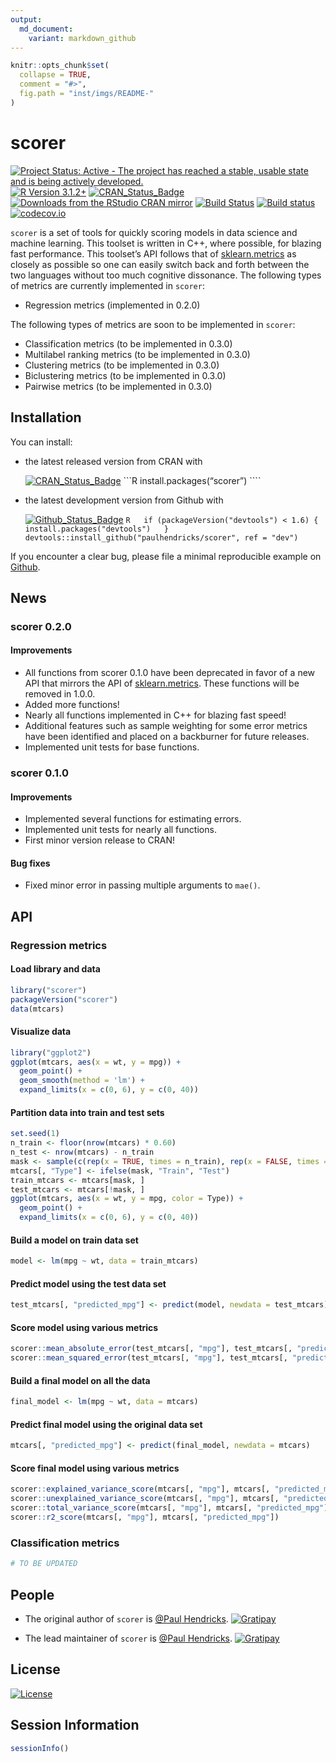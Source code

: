 ```yaml
---
output:
  md_document:
    variant: markdown_github
---
```


<!-- README.md is generated from README.Rmd. Please edit that file -->

```r
knitr::opts_chunk$set(
  collapse = TRUE,
  comment = "#>",
  fig.path = "inst/imgs/README-"
)
```

# scorer

[![Project Status: Active - The project has reached a stable, usable state and is being actively developed.](http://www.repostatus.org/badges/0.1.0/active.svg)](http://www.repostatus.org/#active)
[![R Version 3.1.2+](https://img.shields.io/badge/R%20Version-3.1.2+-blue.svg)](https://img.shields.io/badge/R%20Version-3.1.2+-blue.svg)
[![CRAN_Status_Badge](http://www.r-pkg.org/badges/version/scorer)](http://cran.r-project.org/package=scorer)
[![Downloads from the RStudio CRAN mirror](http://cranlogs.r-pkg.org/badges/scorer)](http://cran.rstudio.com/package=scorer)
[![Build Status](https://travis-ci.org/paulhendricks/scorer.png?branch=master)](https://travis-ci.org/paulhendricks/scorer)
[![Build status](https://ci.appveyor.com/api/projects/status/vuumrc0607xa44q9/branch/master?svg=true)](https://ci.appveyor.com/project/paulhendricks/scorer/branch/master)
[![codecov.io](http://codecov.io/github/paulhendricks/scorer/coverage.svg?branch=master)](http://codecov.io/github/paulhendricks/scorer?branch=master)

`scorer` is a set of tools for quickly scoring models in data science and machine learning. This toolset is written in C++, where possible, for blazing fast performance. This toolset's API follows that of [sklearn.metrics](http://scikit-learn.org/stable/modules/classes.html#sklearn-metrics-metrics) as closely as possible so one can easily switch back and forth between the two languages without too much cognitive dissonance. The following types of metrics are currently implemented in `scorer`:

* Regression metrics (implemented in 0.2.0)

The following types of metrics are soon to be implemented in `scorer`:

* Classification metrics (to be implemented in 0.3.0)
* Multilabel ranking metrics (to be implemented in 0.3.0)
* Clustering metrics (to be implemented in 0.3.0)
* Biclustering metrics (to be implemented in 0.3.0)
* Pairwise metrics (to be implemented in 0.3.0)

## Installation

You can install:

* the latest released version from CRAN with

    [![CRAN_Status_Badge](http://www.r-pkg.org/badges/version/scorer)](http://cran.r-project.org/package=scorer)
    ```R
    install.packages("scorer")
    ````

* the latest development version from Github with
    
    [![Github_Status_Badge](https://img.shields.io/badge/Github-0.2.0.9000-brightgreen.svg)](https://img.shields.io/badge/Github-0.2.0.9000-brightgreen.svg)
    ```R
    if (packageVersion("devtools") < 1.6) {
      install.packages("devtools")
    }
    devtools::install_github("paulhendricks/scorer", ref = "dev")
    ```

If you encounter a clear bug, please file a minimal reproducible example on [Github](https://github.com/paulhendricks/scorer/issues).

## News

### scorer 0.2.0

#### Improvements

* All functions from scorer 0.1.0 have been deprecated in favor of a new API that mirrors the API of [sklearn.metrics](http://scikit-learn.org/stable/modules/classes.html#sklearn-metrics-metrics). These functions will be removed in 1.0.0.
* Added more functions!
* Nearly all functions implemented in C++ for blazing fast speed!
* Additional features such as sample weighting for some error metrics have been identified and placed on a backburner for future releases.
* Implemented unit tests for base functions.

### scorer 0.1.0

#### Improvements

* Implemented several functions for estimating errors.
* Implemented unit tests for nearly all functions.
* First minor version release to CRAN!
  
#### Bug fixes

* Fixed minor error in passing multiple arguments to `mae()`.

## API

### Regression metrics

#### Load library and data

```r
library("scorer")
packageVersion("scorer")
data(mtcars)
```

#### Visualize data

```r
library("ggplot2")
ggplot(mtcars, aes(x = wt, y = mpg)) + 
  geom_point() + 
  geom_smooth(method = 'lm') + 
  expand_limits(x = c(0, 6), y = c(0, 40))
```


#### Partition data into train and test sets

```r
set.seed(1)
n_train <- floor(nrow(mtcars) * 0.60)
n_test <- nrow(mtcars) - n_train
mask <- sample(c(rep(x = TRUE, times = n_train), rep(x = FALSE, times = n_test)))
mtcars[, "Type"] <- ifelse(mask, "Train", "Test")
train_mtcars <- mtcars[mask, ]
test_mtcars <- mtcars[!mask, ]
ggplot(mtcars, aes(x = wt, y = mpg, color = Type)) + 
  geom_point() + 
  expand_limits(x = c(0, 6), y = c(0, 40))
```


#### Build a model on train data set

```r
model <- lm(mpg ~ wt, data = train_mtcars)
```

#### Predict model using the test data set

```r
test_mtcars[, "predicted_mpg"] <- predict(model, newdata = test_mtcars)
```

#### Score model using various metrics

```r
scorer::mean_absolute_error(test_mtcars[, "mpg"], test_mtcars[, "predicted_mpg"])
scorer::mean_squared_error(test_mtcars[, "mpg"], test_mtcars[, "predicted_mpg"])
```

#### Build a final model on all the data

```r
final_model <- lm(mpg ~ wt, data = mtcars)
```

#### Predict final model using the original data set

```r
mtcars[, "predicted_mpg"] <- predict(final_model, newdata = mtcars)
```

#### Score final model using various metrics

```r
scorer::explained_variance_score(mtcars[, "mpg"], mtcars[, "predicted_mpg"])
scorer::unexplained_variance_score(mtcars[, "mpg"], mtcars[, "predicted_mpg"])
scorer::total_variance_score(mtcars[, "mpg"], mtcars[, "predicted_mpg"])
scorer::r2_score(mtcars[, "mpg"], mtcars[, "predicted_mpg"])
```

### Classification metrics

```r
# TO BE UPDATED
```

## People

* The original author of `scorer` is [@Paul Hendricks](https://github.com/paulhendricks). [![Gratipay](https://img.shields.io/gratipay/JSFiddle.svg)](https://gratipay.com/~paulhendricks/)

* The lead maintainer of `scorer` is [@Paul Hendricks](https://github.com/paulhendricks).  [![Gratipay](https://img.shields.io/gratipay/JSFiddle.svg)](https://gratipay.com/~paulhendricks/)

## License

[![License](http://img.shields.io/:license-MIT-blue.svg)](https://github.com/paulhendricks/scorer/blob/master/LICENSE)

## Session Information

```r
sessionInfo()
```
